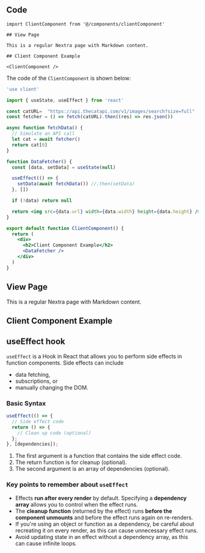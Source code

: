 
## Code

````mdx 
import ClientComponent from '@/components/clientComponent'

## View Page

This is a regular Nextra page with Markdown content.

## Client Component Example

<ClientComponent />
````
The code of the `ClientComponent` is shown below:

```jsx
'use client'

import { useState, useEffect } from 'react'

const catURL=  "https://api.thecatapi.com/v1/images/search?size=full"
const fetcher = () => fetch(catURL).then((res) => res.json())

async function fetchData() {
  // Simulate an API call
  let cat = await fetcher()
  return cat[0]
}

function DataFetcher() {
  const [data, setData] = useState(null)

  useEffect(() => {
    setData(await fetchData()) //.then(setData)
  }, [])

  if (!data) return null

  return <img src={data.url} width={data.width} height={data.height} />
}

export default function ClientComponent() {
  return (  
    <div>
      <h2>Client Component Example</h2>
      <DataFetcher />
    </div>
  )
}
```

## View Page

This is a regular Nextra page with Markdown content.

## Client Component Example

<ClientComponent />

## useEffect hook

`useEffect` is a Hook in React that allows you to perform side effects in function components. 
Side effects can include 
- data fetching, 
- subscriptions, or 
- manually changing the DOM. 

### Basic Syntax

```javascript
useEffect(() => {
  // Side effect code
  return () => {
    // Clean up code (optional)
  };
}, [dependencies]);
```


1. The first argument is a function that contains the side effect code.
2. The return function is for cleanup (optional).
3. The second argument is an array of dependencies (optional).

### Key points to remember about `useEffect`

- Effects **run after every render** by default. Specifying a **dependency array** allows you to control when the effect runs.
- The **cleanup function** (returned by the effect) runs **before the component unmounts** and before the effect runs again on re-renders.
- If you're using an object or function as a dependency, be careful about recreating it on every render, as this can cause unnecessary effect runs.
- Avoid updating state in an effect without a dependency array, as this can cause infinite loops.
